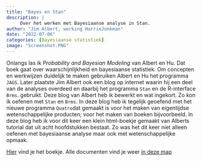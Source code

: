 ```yaml
---
title: "Bayes en Stan"
description: |
     Over het werken met Bayesiaanse analyse in Stan.
author: "Jim Albert, werking HarrieJonkman"
date: "2022-07-06"
categories: [Bayesiaanse statistiek]
image: "Screenshot.PNG"
---
```



Onlangs las ik *Probability and Bayesian Modeling* van Albert en Hu. Dat boek gaat over waarschijnlijkheid en bayesiaanse statistiek. Om concepten en werkwijzen duidelijk te maken gebruiken Albert en Hu het programma `JAGS`. Later plaatste Jim Albert ook een blog op internet waarin hij een deel van de analyses overdeed en daarbij het programma `Stan` en de R-interface `Brms`. gebruikt. Deze blog van Albert heb ik bewerkt en wat ingekort. Zo kon ik oefenen met `Stan` en `Brms`. In deze blog heb ik tegelijk geoefend met het nieuwe programma `Quatro`dat gemaakt is voor het maken van eigentijdse wetenschappelijke producten; voor het maken van boeken bijvoorbeeld. In deze blog heb ik voor dit keer een klein html-boekje gemaakt van Alberts tutorial dat uit acht hoofdstukken bestaat. Zo was het dit keer niet alleen oefenen met bayesiaanse analyse maar ook met wetenschappelijke opmaak.


[Hier](https://luminous-dasik-7dec19.netlify.app/) vind je het boekje. Alle documenten vind je weer [in deze map](https://github.com/Jonkman1/AlbertStanBook) 

